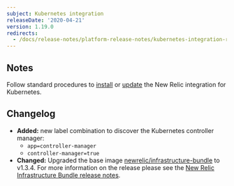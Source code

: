 ```yaml
---
subject: Kubernetes integration
releaseDate: '2020-04-21'
version: 1.19.0
redirects:
  - /docs/release-notes/platform-release-notes/kubernetes-integration-release-notes/new-relic-integration-kubernetes-1190
---
```


## Notes

Follow standard procedures to [install](/docs/integrations/host-integrations/host-integrations-list/kubernetes-monitoring-integration#install) or [update](/docs/integrations/host-integrations/host-integrations-list/kubernetes-monitoring-integration#update) the New Relic integration for Kubernetes.

## Changelog

* **Added:** new label combination to discover the Kubernetes controller manager:
  * `app=controller-manager`
  * `controller-manager=true`
* **Changed:** Upgraded the base image [newrelic/infrastructure-bundle](https://github.com/newrelic/infrastructure-bundle/releases/tag/1.3.4 "Link opens in a new window.") to v1.3.4. For more information on the release please see the [New Relic Infrastructure Bundle release notes](https://github.com/newrelic/infrastructure-bundle/releases/tag/1.3.4).
